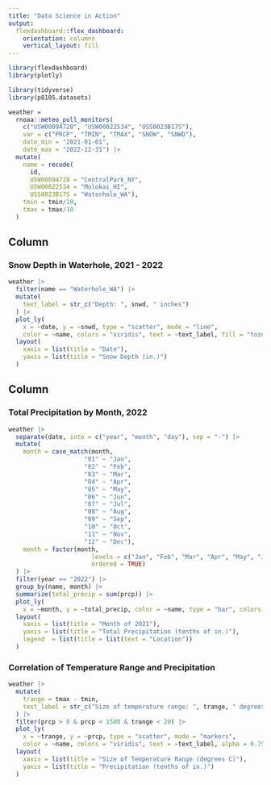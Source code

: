 ```yaml
---
title: "Data Science in Action"
output: 
  flexdashboard::flex_dashboard:
    orientation: columns
    vertical_layout: fill
---
```


```r
library(flexdashboard)
library(plotly)

library(tidyverse)
library(p8105.datasets)
```

```r
weather = 
  rnoaa::meteo_pull_monitors(
    c("USW00094728", "USW00022534", "USS0023B17S"),
    var = c("PRCP", "TMIN", "TMAX", "SNOW", "SNWD"), 
    date_min = "2021-01-01",
    date_max = "2022-12-31") |> 
  mutate(
    name = recode(
      id, 
      USW00094728 = "CentralPark_NY", 
      USW00022534 = "Molokai_HI",
      USS0023B17S = "Waterhole_WA"),
    tmin = tmin/10,
    tmax = tmax/10
  )

```

Column {data-width=650}
-----------------------------------------------------------------------

### Snow Depth in Waterhole, 2021 - 2022

```r
weather |> 
  filter(name == "Waterhole_WA") |> 
  mutate(
    text_label = str_c("Depth: ", snwd, " inches")
  ) |> 
  plot_ly(
    x = ~date, y = ~snwd, type = "scatter", mode = "line", 
    color = ~name, colors = "viridis", text = ~text_label, fill = "tozeroy") |>
  layout(
    xaxis = list(title = "Date"), 
    yaxis = list(title = "Snow Depth (in.)")
  )
```

Column {data-width=350}
-----------------------------------------------------------------------

### Total Precipitation by Month, 2022

```r
weather |> 
  separate(date, into = c("year", "month", "day"), sep = "-") |> 
  mutate(
    month = case_match(month,
                     "01" ~ "Jan",
                     "02" ~ "Feb",
                     "03" ~ "Mar",
                     "04" ~ "Apr",
                     "05" ~ "May",
                     "06" ~ "Jun",
                     "07" ~ "Jul",
                     "08" ~ "Aug",
                     "09" ~ "Sep",
                     "10" ~ "Oct",
                     "11" ~ "Nov",
                     "12" ~ "Dec"),
    month = factor(month, 
                       levels = c("Jan", "Feb", "Mar", "Apr", "May", "Jun", "Jul", "Aug", "Sep", "Oct", "Nov", "Dec"), 
                       ordered = TRUE)
  ) |> 
  filter(year == "2022") |> 
  group_by(name, month) |> 
  summarize(total_precip = sum(prcp)) |> 
  plot_ly(
    x = ~month, y = ~total_precip, color = ~name, type = "bar", colors = "viridis") |> 
  layout(
    xaxis = list(title = "Month of 2021"), 
    yaxis = list(title = "Total Precipitation (tenths of in.)"), 
    legend  = list(title = list(text = "Location"))    
  )
```


### Correlation of Temperature Range and Precipitation

```r
weather |> 
  mutate(
    trange = tmax - tmin,
    text_label = str_c("Size of temperature range: ", trange, " degrees C")
  ) |> 
  filter(prcp > 0 & prcp < 1500 & trange < 20) |> 
  plot_ly(
    x = ~trange, y = ~prcp, type = "scatter", mode = "markers", 
    color = ~name, colors = "viridis", text = ~text_label, alpha = 0.75) |>
  layout(
    xaxis = list(title = "Size of Temperature Range (degrees C)"), 
    yaxis = list(title = "Precipitation (tenths of in.)")
  )

```

